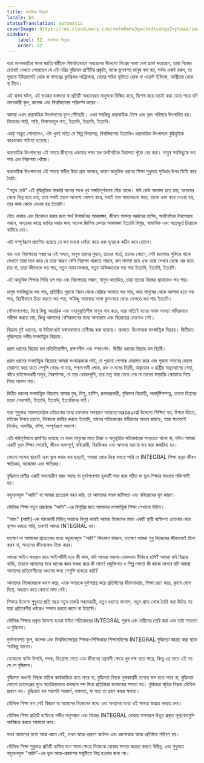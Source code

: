 ```yaml
---
title: মানসিক বিদ্রোহ
locale: bn
statusTranslation: automatic
coverImage: https://res.cloudinary.com/xmfm6mhw3gwctndtcubgx2rptnae/image/upload/v1740337243/small_cover_educacion_fundamental_a051170f1c.webp
sidebar:
    label: 32. মানসিক বিদ্রোহ
    order: 32
---
```

যারা মানবজাতির সমস্ত জাতিগোষ্ঠীকে বিস্তারিতভাবে অধ্যয়নের উদ্দেশ্যে বিশ্বের সমস্ত দেশ ভ্রমণ করেছেন, তারা নিজের চোখেই দেখতে পেয়েছেন যে এই দরিদ্র বুদ্ধিমান প্রাণীটির প্রকৃতি, যাকে ভুলবশত মানুষ বলা হয়, সর্বদা একই রকম, তা পুরনো ইউরোপেই হোক বা দাসত্বের ক্লান্তিকর আফ্রিকায়, বেদের পবিত্র ভূমিতে হোক বা ওয়েস্ট ইন্ডিজে, অস্ট্রিয়ায় হোক বা চীনে।

এই বাস্তব ঘটনা, এই ভয়ঙ্কর বাস্তবতা যা প্রতিটি অধ্যয়নরত মানুষকে বিস্মিত করে, বিশেষ করে যাচাই করা যেতে পারে যদি ভ্রমণকারী স্কুল, কলেজ এবং বিশ্ববিদ্যালয় পরিদর্শন করেন।

আমরা এখন ধারাবাহিক উৎপাদনের যুগে পৌঁছেছি। এখন সবকিছু ধারাবাহিক টেপে এবং বৃহৎ পরিসরে উৎপাদিত হয়। বিমানের সারি, গাড়ি, বিলাসবহুল পণ্য, ইত্যাদি, ইত্যাদি, ইত্যাদি।

একটু অদ্ভুত শোনালেও, এটা খুবই সত্যি যে শিল্প বিদ্যালয়, বিশ্ববিদ্যালয় ইত্যাদিও ধারাবাহিক উৎপাদনে বুদ্ধিবৃত্তিক কারখানায় পরিণত হয়েছে।

ধারাবাহিক উৎপাদনের এই সময়ে জীবনের একমাত্র লক্ষ্য হল অর্থনৈতিক নিরাপত্তা খুঁজে বের করা। মানুষ সবকিছুকে ভয় পায় এবং নিরাপত্তা খোঁজে।

ধারাবাহিক উৎপাদনের এই সময়ে স্বাধীন চিন্তা প্রায় অসম্ভব, কারণ আধুনিক ধরনের শিক্ষা শুধুমাত্র সুবিধার উপর ভিত্তি করে তৈরি।

"নতুন ঢেউ" এই বুদ্ধিবৃত্তিক মাঝারি মানের সাথে খুব সঙ্গতিপূর্ণভাবে বেঁচে থাকে। যদি কেউ আলাদা হতে চায়, অন্যদের থেকে ভিন্ন হতে চায়, তবে সবাই তাকে অযোগ্য ঘোষণা করে, সবাই তার সমালোচনা করে, তাকে একা করে দেওয়া হয়, তার কাজ কেড়ে নেওয়া হয় ইত্যাদি।

বেঁচে থাকার এবং বিনোদন করার জন্য অর্থ উপার্জনের আকাঙ্ক্ষা, জীবনে সাফল্য অর্জনের তাগিদ, অর্থনৈতিক নিরাপত্তার সন্ধান, অন্যদের কাছে জাহির করার জন্য অনেক জিনিস কেনার আকাঙ্ক্ষা ইত্যাদি বিশুদ্ধ, স্বাভাবিক এবং স্বতঃস্ফূর্ত চিন্তাকে থামিয়ে দেয়।

এটা সম্পূর্ণরূপে প্রমাণিত হয়েছে যে ভয় মনকে ভোঁতা করে এবং হৃদয়কে কঠিন করে তোলে।

ভয় এবং নিরাপত্তার সন্ধানের এই সময়ে, মানুষ তাদের গুহায়, তাদের গর্তে, তাদের কোণে, সেই জায়গায় লুকিয়ে থাকে যেখানে তারা মনে করে যে তারা আরও বেশি নিরাপদ থাকতে পারবে, কম সমস্যা হবে এবং তারা সেখান থেকে বের হতে চায় না, তারা জীবনকে ভয় পায়, নতুন অ্যাডভেঞ্চার, নতুন অভিজ্ঞতাকে ভয় পায় ইত্যাদি, ইত্যাদি, ইত্যাদি।

এই আধুনিক শিক্ষার ভিত্তি হল ভয় এবং নিরাপত্তার সন্ধান, মানুষ আতঙ্কিত, তারা তাদের নিজের ছায়াকেও ভয় পায়।

মানুষ সবকিছুকে ভয় পায়, প্রতিষ্ঠিত পুরনো নিয়ম থেকে বেরিয়ে আসতে ভয় পায়, অন্য মানুষের থেকে আলাদা হতে ভয় পায়, বিপ্লবীভাবে চিন্তা করতে ভয় পায়, ক্ষয়িষ্ণু সমাজের সমস্ত কুসংস্কার ভেঙে ফেলতে ভয় পায় ইত্যাদি।

সৌভাগ্যবশত, বিশ্বে কিছু আন্তরিক এবং সহানুভূতিশীল মানুষ বাস করে, যারা সত্যিই মনের সমস্ত সমস্যা গভীরভাবে পরীক্ষা করতে চায়, কিন্তু আমাদের বেশিরভাগের মধ্যে অসন্তোষ এবং বিদ্রোহের চেতনাও নেই।

বিদ্রোহ দুই ধরনের, যা ইতিমধ্যেই যথাযথভাবে শ্রেণীবদ্ধ করা হয়েছে। প্রথমত: হিংসাত্মক মনস্তাত্ত্বিক বিদ্রোহ। দ্বিতীয়ত: বুদ্ধিমত্তার গভীর মনস্তাত্ত্বিক বিদ্রোহ।

প্রথম ধরনের বিদ্রোহ হল প্রতিক্রিয়াশীল, রক্ষণশীল এবং পশ্চাৎপদ। দ্বিতীয় ধরনের বিদ্রোহ হল বিপ্লবী।

প্রথম ধরনের মনস্তাত্ত্বিক বিদ্রোহে আমরা সংস্কারককে পাই, যে পুরনো পোশাক মেরামত করে এবং পুরনো ভবনের দেয়াল মেরামত করে যাতে সেগুলি ভেঙে না যায়, পশ্চাৎগামী লোক, রক্ত ও মদের বিপ্লবী, অভ্যুত্থান ও রাষ্ট্রীয় অভ্যুত্থানের নেতা, কাঁধে রাইফেলধারী মানুষ, স্বৈরশাসক, যে তার খেয়ালখুশি, তার তত্ত্ব যারা মেনে নেয় না তাদের ফায়ারিং স্কোয়াডে নিয়ে গিয়ে আনন্দ পায়।

দ্বিতীয় ধরনের মনস্তাত্ত্বিক বিদ্রোহে আমরা বুদ্ধ, যিশু, হার্মিস, রূপান্তরকারী, বুদ্ধিমান বিদ্রোহী, অন্তর্দৃষ্টিসম্পন্ন, চেতনা বিপ্লবের মহান সেনাপতি, ইত্যাদি, ইত্যাদি, ইত্যাদিদের পাই।

যারা শুধুমাত্র আমলাতান্ত্রিক মৌচাকের মধ্যে চমৎকার অবস্থানে আরোহণেরabsurd উদ্দেশ্যে শিক্ষিত হয়, উপরে উঠতে, মইয়ের উপরে চড়তে, নিজেকে জাহির করতে ইত্যাদি, তাদের সত্যিকারের গভীরতার অভাব রয়েছে, তারা স্বভাবতই নির্বোধ, অগভীর, ফাঁপা, সম্পূর্ণরূপে বদমাশ।

এটা পরিপূর্ণভাবে প্রমাণিত হয়েছে যে যখন মানুষের মধ্যে চিন্তা ও অনুভূতির সত্যিকারের সংহততা থাকে না, যদিও আমরা একটি বৃহৎ শিক্ষা পেয়েছি, জীবন অসম্পূর্ণ, স্ববিরোধী, বিরক্তিকর এবং অসংখ্য ধরণের ভয় দ্বারা জর্জরিত হয়।

কোনো সন্দেহ ছাড়াই এবং ভুল করার ভয় ছাড়াই, আমরা জোর দিয়ে বলতে পারি যে INTEGRAL শিক্ষা ছাড়া জীবন ক্ষতিকর, অকেজো এবং ক্ষতিকর।

বুদ্ধিমান প্রাণীর একটি অভ্যন্তরীণ অহং আছে যা দুর্ভাগ্যবশত দূরবর্তী সত্তা দ্বারা গঠিত যা ভুল শিক্ষার মাধ্যমে শক্তিশালী হয়।

বহুবচনযুক্ত "আমি" যা আমরা প্রত্যেকে বহন করি, তা আমাদের সমস্ত জটিলতা এবং স্ববিরোধের মূল কারণ।

মৌলিক শিক্ষা নতুন প্রজন্মকে "আমি"-এর বিলুপ্তির জন্য আমাদের মনস্তাত্ত্বিক শিক্ষা শেখানো উচিত।

"অহং" (আমি)-কে গঠনকারী বিভিন্ন সত্তাকে বিলুপ্ত করেই আমরা নিজেদের মধ্যে একটি স্থায়ী ব্যক্তিগত চেতনার কেন্দ্র স্থাপন করতে পারি, তখনই আমরা INTEGRAL হব।

যতক্ষণ না আমাদের প্রত্যেকের মধ্যে বহুবচনযুক্ত "আমি" বিদ্যমান থাকবে, ততক্ষণ আমরা শুধু নিজেদের জীবনকেই তিক্ত করব না, অন্যদের জীবনকেও তিক্ত করব।

আমরা আইন অধ্যয়ন করে আইনজীবী হয়ে কী লাভ, যদি আমরা মামলা-মোকদ্দমা টিকিয়ে রাখি? আমরা যদি বিভ্রান্ত থাকি, তাহলে আমাদের মনে অনেক জ্ঞান সঞ্চয় করে কী লাভ? প্রযুক্তিগত ও শিল্প দক্ষতা কী কাজে লাগবে যদি আমরা আমাদের প্রতিবেশীদের ধ্বংসের জন্য সেগুলি ব্যবহার করি?

আমাদের নিজেদেরকে ধ্বংস করে, একে অপরকে দুর্দশাগ্রস্থ করে প্রতিদিনের জীবনযাত্রায়, শিক্ষা গ্রহণ করে, ক্লাসে যোগ দিয়ে, অধ্যয়ন করে কোনো লাভ নেই।

শিক্ষার উদ্দেশ্য শুধুমাত্র প্রতি বছর নতুন চাকরি সন্ধানকারী, নতুন ধরণের বদমাশ, নতুন গ্রাম্য লোক তৈরি করা উচিত নয় যারা প্রতিবেশীর ধর্মকেও সম্মান করতে জানে না ইত্যাদি।

মৌলিক শিক্ষার প্রকৃত উদ্দেশ্য হওয়া উচিত সত্যিকারের INTEGRAL পুরুষ এবং নারীদের তৈরি করা এবং তাই সচেতন ও বুদ্ধিমান।

দুর্ভাগ্যবশত স্কুল, কলেজ এবং বিশ্ববিদ্যালয়ের শিক্ষক-শিক্ষিকারা শিক্ষানবিশের INTEGRAL বুদ্ধিমত্তা জাগ্রত করা ছাড়া সবকিছু ভাবেন।

যেকোনো ব্যক্তি উপাধি, পদক, ডিপ্লোমা পেতে এবং জীবনের যন্ত্রবাদী ক্ষেত্রে খুব দক্ষ হতে পারে, কিন্তু এর মানে এই নয় যে সে বুদ্ধিমান।

বুদ্ধিমত্তা কখনই নিছক যান্ত্রিক কার্যকারিতা হতে পারে না, বুদ্ধিমত্তা নিছক পুস্তকাশ্রয়ী তথ্যের ফল হতে পারে না, বুদ্ধিমত্তা কোনো চ্যালেঞ্জের মুখে স্বয়ংক্রিয়ভাবে ঝলমলে শব্দ দিয়ে প্রতিক্রিয়া জানানোর ক্ষমতা নয়। বুদ্ধিমত্তা স্মৃতির নিছক মৌখিক প্রকাশ নয়। বুদ্ধিমত্তা হল সরাসরি সারমর্ম, বাস্তবতা, যা সত্য তা গ্রহণ করার ক্ষমতা।

মৌলিক শিক্ষা হল সেই বিজ্ঞান যা আমাদের নিজেদের মধ্যে এবং অন্যদের মধ্যে এই ক্ষমতা জাগ্রত করতে দেয়।

মৌলিক শিক্ষা প্রতিটি ব্যক্তিকে গভীর অনুসন্ধান এবং নিজের INTEGRAL বোঝার ফলস্বরূপ উদ্ভূত প্রকৃত মূল্যবোধগুলি আবিষ্কার করতে সহায়তা করে।

যখন আমাদের মধ্যে আত্ম-জ্ঞান নেই, তখন আত্ম-প্রকাশ স্বার্থপর এবং ধ্বংসাত্মক আত্ম-প্রতিষ্ঠায় পরিণত হয়।

মৌলিক শিক্ষা শুধুমাত্র প্রতিটি ব্যক্তির মনে সমস্ত ক্ষেত্রে নিজেকে বোঝার ক্ষমতা জাগ্রত করতে উদ্বিগ্ন, এবং শুধুমাত্র বহুবচনযুক্ত "আমি"-এর ভুল আত্ম-প্রকাশের সন্তুষ্টিতে লিপ্ত হওয়ার জন্য নয়।

